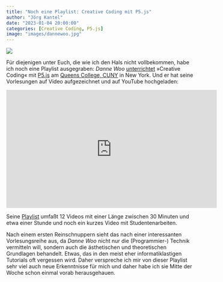 ```yaml
---
title: "Noch eine Playlist: Creative Coding mit P5.js"
author: "Jörg Kantel"
date: "2023-01-04 20:00:00"
categories: [Creative Coding, P5.js]
image: "images/dannewoo.jpg"
---
```


[![](images/dannewoo-b.jpg)](https://www.youtube.com/watch?v=fbWIolOqIqM)

Für diejenigen unter Euch, die wie ich den Hals nicht vollbekommen, habe ich noch eine Playlist ausgegraben: *Danne Woo* [unterrichtet](https://creativecoding.danne.design/) »Creative Coding« mit [P5.js](http://cognitiones.kantel-chaos-team.de/programmierung/creativecoding/processing/p5js.html) am [Queens College, CUNY](https://www.qc.cuny.edu/) in New York. Und er hat seine Vorlesungen auf Video aufgezeichnet und auf YouTube hochgeladen:

<iframe width="560" height="315" src="https://www.youtube.com/embed/fbWIolOqIqM" title="YouTube video player" frameborder="0" allow="accelerometer; autoplay; clipboard-write; encrypted-media; gyroscope; picture-in-picture; web-share" allowfullscreen></iframe>

Seine [Playlist](https://www.youtube.com/playlist?list=PLKcBOqBHPjvmqJ7xym6wMWCTyDyFTtYV5) umfaßt 12 Videos mit einer Länge zwischen 30 Minuten und etwa einer Stunde und noch ein kurzes Video mit Studentenarbeiten.

Nach einem ersten Reinschnuppern sieht das nach einer interessanten Vorlesungsreihe aus, da *Danne Woo* nicht nur die (Programmier-) Technik vermitteln will, sondern auch die ästhetischen und theoretischen Grundlagen behandelt. Etwas, das in den meist eher informatiklastigen Tutorials oft vergessen wird. Daher verspreche ich mir von dieser Playlist sehr viel auch neue Erkenntnisse für mich und daher habe ich sie Mitte der Woche schon einmal vorab herausgehauen.